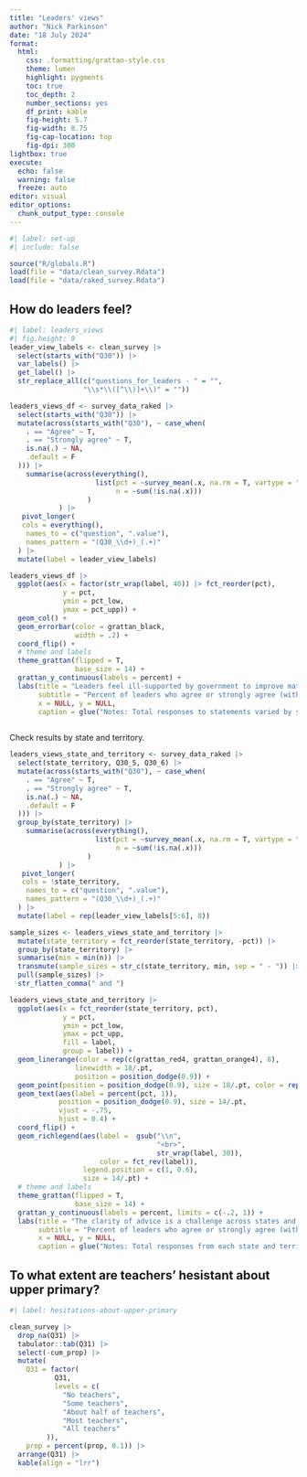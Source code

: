```yaml
---
title: "Leaders' views"
author: "Nick Parkinson"
date: "18 July 2024"
format: 
  html:
    css: .formatting/grattan-style.css
    theme: lumen
    highlight: pygments
    toc: true
    toc_depth: 2
    number_sections: yes
    df_print: kable
    fig-height: 5.7
    fig-width: 8.75
    fig-cap-location: top
    fig-dpi: 300
lightbox: true
execute:
  echo: false
  warning: false
  freeze: auto
editor: visual
editor_options: 
  chunk_output_type: console
---
```


```r
#| label: set-up
#| include: false

source("R/globals.R")
load(file = "data/clean_survey.Rdata")
load(file = "data/raked_survey.Rdata")
```

## How do leaders feel?

```r
#| label: leaders_views
#| fig.height: 9
leader_view_labels <- clean_survey |> 
  select(starts_with("Q30")) |> 
  var_labels() |> 
  get_label() |> 
  str_replace_all(c("questions_for_leaders - " = "",
                  "\\s*\\([^\\)]+\\)" = ""))

leaders_views_df <- survey_data_raked |>
  select(starts_with("Q30")) |> 
  mutate(across(starts_with("Q30"), ~ case_when(
    . == "Agree" ~ T,
    . == "Strongly agree" ~ T,
    is.na(.) ~ NA,
    .default = F
  ))) |> 
    summarise(across(everything(),
                     list(pct = ~survey_mean(.x, na.rm = T, vartype = "ci", level = 0.9),
                          n = ~sum(!is.na(.x)))
                   )
            ) |> 
   pivot_longer(
   cols = everything(),
    names_to = c("question", ".value"),
    names_pattern = "(Q30_\\d+)_(.+)"
  ) |> 
  mutate(label = leader_view_labels)

leaders_views_df |> 
  ggplot(aes(x = factor(str_wrap(label, 40)) |> fct_reorder(pct),
             y = pct, 
             ymin = pct_low, 
             ymax = pct_upp)) +
  geom_col() +
  geom_errorbar(color = grattan_black,
                width = .2) +
  coord_flip() +
  # theme and labels
  theme_grattan(flipped = T,
                base_size = 14) +
  grattan_y_continuous(labels = percent) +
  labs(title = "Leaders feel ill-supported by government to improve maths teaching in their schools",
       subtitle = "Percent of leaders who agree or strongly agree (with 90 per cent confidence interval)",
       x = NULL, y = NULL,
       caption = glue("Notes: Total responses to statements varied by statement between {min(leaders_views_df$n) |> comma()} and {max(leaders_views_df$n) |> comma()}. {source_caption}"))
  
```

Check results by state and territory.

```r
leaders_views_state_and_territory <- survey_data_raked |>
  select(state_territory, Q30_5, Q30_6) |> 
  mutate(across(starts_with("Q30"), ~ case_when(
    . == "Agree" ~ T,
    . == "Strongly agree" ~ T,
    is.na(.) ~ NA,
    .default = F
  ))) |> 
  group_by(state_territory) |> 
    summarise(across(everything(),
                     list(pct = ~survey_mean(.x, na.rm = T, vartype = "ci", level = 0.9),
                          n = ~sum(!is.na(.x)))
                   )
            ) |> 
   pivot_longer(
   cols = !state_territory,
    names_to = c("question", ".value"),
    names_pattern = "(Q30_\\d+)_(.+)"
  ) |> 
  mutate(label = rep(leader_view_labels[5:6], 8)) 

sample_sizes <- leaders_views_state_and_territory |> 
  mutate(state_territory = fct_reorder(state_territory, -pct)) |> 
  group_by(state_territory) |> 
  summarise(min = min(n)) |> 
  transmute(sample_sizes = str_c(state_territory, min, sep = " - ")) |>
  pull(sample_sizes) |> 
  str_flatten_comma(" and ")

leaders_views_state_and_territory |> 
  ggplot(aes(x = fct_reorder(state_territory, pct),
             y = pct, 
             ymin = pct_low, 
             ymax = pct_upp, 
             fill = label, 
             group = label)) +
  geom_linerange(color = rep(c(grattan_red4, grattan_orange4), 8),
                linewidth = 18/.pt, 
                position = position_dodge(0.9)) +
  geom_point(position = position_dodge(0.9), size = 18/.pt, color = rep(c(grattan_red, grattan_orange), 8)) +
  geom_text(aes(label = percent(pct, 1)), 
            position = position_dodge(0.9), size = 14/.pt, 
            vjust = -.75, 
            hjust = 0.4) +
  coord_flip() +
  geom_richlegend(aes(label =  gsub("\\n", 
                                    "<br>", 
                                    str_wrap(label, 30)), 
                      color = fct_rev(label)), 
                  legend.position = c(1, 0.6), 
                  size = 14/.pt) +
  # theme and labels
  theme_grattan(flipped = T,
                base_size = 14) +
  grattan_y_continuous(labels = percent, limits = c(-.2, 1)) +
  labs(title = "The clarity of advice is a challenge across states and territories",
       subtitle = "Percent of leaders who agree or strongly agree (with 90 per cent confidence interval)",
       x = NULL, y = NULL,
       caption = glue("Notes: Total responses from each state and territory were: {sample_sizes} .\n{source_caption}"))
```

## To what extent are teachers' hesistant about upper primary?

```r
#| label: hesitations-about-upper-primary

clean_survey |> 
  drop_na(Q31) |> 
  tabulator::tab(Q31) |> 
  select(-cum_prop) |> 
  mutate(
    Q31 = factor(
           Q31, 
           levels = c(
             "No teachers",
             "Some teachers",
             "About half of teachers", 
             "Most teachers", 
             "All teachers"
         )),
    prop = percent(prop, 0.1)) |> 
  arrange(Q31) |> 
  kable(align = "lrr")
```

## 
